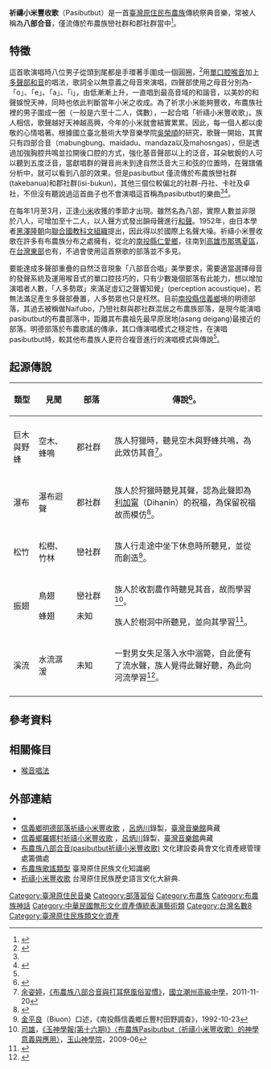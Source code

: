 '''祈禱小米豐收歌'''（Pasibutbut）是一首[[臺灣原住民|臺灣原住民]][[布農族|布農族]]傳統祭典音樂，常被人稱為'''八部合音'''，僅流傳於布農族巒社群和郡社群當中<ref name="吳榮順">{{Cite web |url=http://ed.arte.gov.tw/uploadfile/Twin_Focus/%E5%81%B6%E7%84%B6%E8%88%87%E6%84%8F%E5%9C%96-%E8%AB%96%E5%B8%83%E8%BE%B2%E6%97%8Fpasibutbut%E7%9A%84%E3%80%8C%E6%B3%9B%E9%9F%B3%E7%8F%BE%E8%B1%A1%E3%80%8D%E8%88%87%E3%80%8C%E5%96%89%E9%9F%B3%E5%94%B1%E6%B3%95%E3%80%8D.pdf |title=吳榮順《偶然與意圖-論布農族pasibutbut的「泛音現象」與「喉音唱法」》 國立臺灣藝術教育館  |accessdate=2019-04-19 |archive-date=2019-04-19 |archive-url=https://web.archive.org/web/20190419153103/http://ed.arte.gov.tw/uploadfile/Twin_Focus/%25E5%2581%25B6%25E7%2584%25B6%25E8%2588%2587%25E6%2584%258F%25E5%259C%2596-%25E8%25AB%2596%25E5%25B8%2583%25E8%25BE%25B2%25E6%2597%258Fpasibutbut%25E7%259A%2584%25E3%2580%258C%25E6%25B3%259B%25E9%259F%25B3%25E7%258F%25BE%25E8%25B1%25A1%25E3%2580%258D%25E8%2588%2587%25E3%2580%258C%25E5%2596%2589%25E9%259F%25B3%25E5%2594%25B1%25E6%25B3%2595%25E3%2580%258D.pdf |dead-url=no }}</ref>。

== 特徵 ==
這首歌演唱時八位男子從頭到尾都是手環著手圍成一個圓圈，<ref>{{Cite web|title=【照片】 呂炳川 拍攝羅娜村演唱《祈禱小米豐收歌》情景|url=https://tmi.openmuseum.tw/muse/digi_object/837fd783ad93d54ad65f94fe8e5b92a5|access-date=2022-02-15|work=臺灣音樂館|archive-date=2022-02-15|archive-url=https://web.archive.org/web/20220215070059/https://tmi.openmuseum.tw/muse/digi_object/837fd783ad93d54ad65f94fe8e5b92a5|dead-url=no}}</ref>用[[單口腔喉音|單口腔喉音]]加上[[多聲部和音|多聲部和音]]的唱法，歌詞全以無意義之母音來演唱，四聲部使用之母音分別為-「o」、「e」、「a」、「i」，由低漸漸上升，一直唱到最高音域的和諧音，以美妙的和聲娛悅天神，同時也依此判斷當年小米之收成。為了祈求小米能夠豐收，布農族社裡的男子圍成一圈（一般是六至十二人，偶數），一起合唱「祈禱小米豐收歌」。族人相信，歌聲越好天神越高興，今年的小米就會結實累累。因此，每一個人都以虔敬的心情唱著。根據國立臺北藝術大學音樂學院[[吳榮順|吳榮順]]的研究，歌聲一開始，其實只有四部合音（mabungbung、maidadu、mandaza以及mahosngas），但是透過加強胸腔共鳴並拉開後口腔的方式，強化基音聲部以上的泛音，耳朵敏銳的人可以聽到五度泛音，當獻唱群的聲音尚未到達自然泛音大三和弦的位置時，在聲譜儀分析中，就可以看到八部的效果。但是pasibutbut 僅流傳於布農族巒社群(takebanua)和郡社群(isi-bukun)，其他三個位較偏北的社群-丹社、卡社及卓社，不但沒有聽說過這首曲子也不會演唱這首稱為pasibutbut的樂曲<ref name="吳榮順"/><ref name="吳榮順2">{{Cite web |url=http://ocw.aca.ntu.edu.tw/ntu-ocw/ocw/cou/100S230/4 |title=吳榮順《臺灣布農族的八部合音Pasibutbut》 國立臺灣大學   |accessdate=2019-04-19 |archive-date=2019-04-19 |archive-url=https://web.archive.org/web/20190419153103/http://ocw.aca.ntu.edu.tw/ntu-ocw/ocw/cou/100S230/4 |dead-url=no }}</ref>。

在每年1月至3月，正逢[[小米|小米]]收獲的季節才出現。雖然名為八部，實際人數並非限於八人，可增加至十二人，以人聲方式發出韻母聲進行[[和聲|和聲]]。1952年，由日本學者[[黑澤隆朝|黑澤隆朝]]向[[聯合國教科文組織|聯合國教科文組織]]提出，因此得以於國際上名聲大噪。祈禱小米豐收歌在許多有布農族分布之處擁有，從北的[[南投縣|南投縣]][[仁愛鄉|仁愛鄉]]，往南到[[高雄市|高雄市]][[那瑪夏區|那瑪夏區]]，在[[東台灣|台灣東部]]也有，不過會使用這首祭歌的部落並不多見。

要能達成多聲部重疊的自然泛音現象「八部音合唱」美學要求，需要適當選擇母音的發聲系統及運用喉音式的單口腔技巧的，只有少數幾個部落有此能力，想以增加演唱者人數，「人多勢眾」來滿足虛幻之聲響知覺」(perception acoustique)，若無法滿足產生多聲部疊置，人多勢眾也只是枉然。目前[[南投縣|南投縣]][[信義鄉_(台灣)|信義鄉]]境的明德部落，其過去被稱做Naifubo，乃巒社群與郡社群混居之布農族部落，是現今能演唱pasibutbut的布農部落中，距離其布農祖先最早原居地(asang deigang)最接近的部落。明德部落於布農歌謠的傳承，其口傳演唱模式之穩定性，在演唱 pasibutbut時，較其他布農族人更符合複音進行的演唱模式與傳說<ref name="吳榮順"/>。

== 起源傳說 ==
{| class="wikitable sortable"
!width=10%|類型
!width=15%|見聞
!width=15%|部落
!width=60%|傳說<ref name="布農族神話與傳說">{{cite web|author=達西烏拉彎‧畢馬|title=布農族神話與傳說|url=https://www.books.com.tw/products/0010228710|publisher=晨星|isbn=9574554740|accessdate=2003-08-01|archive-date=2019-08-06|archive-url=https://web.archive.org/web/20190806055624/https://www.books.com.tw/products/0010228710|dead-url=no}}</ref>{{Rp|392-397}}。
|-align=center
|-
| 巨木與野蜂
| 空木、蜂鳴
| 郡社群
| 族人狩獵時，聽見空木與野蜂共鳴，為此效仿其音<ref name="布農族八部合音與打耳祭風俗習慣">[[余姿婷|余姿婷]]，[https://www.shs.edu.tw/works/essay/2011/11/2011111413122605.pdf 《布農族八部合音與打耳祭風俗習慣》]，[[國立潮州高級中學|國立潮州高級中學]]，2011-11-20 </ref>{{Rp|02}}。
|-
| 瀑布
| 瀑布迴聲
| 郡社群
| 族人於狩獵時聽見其聲，認為此聲即為[[利加甯|利加甯]]（Dihanin）的祝福，為保留祝福故而模仿<ref name="不是八人的「八部合音」">{{cite web|author=[[古佩安|古佩安]] |title=《不是八人的「八部合音」》 |url=https://www.ntpc.gov.tw/ch/home.jsp?id=28&parentpath=0,6,27&mcustomize=multimessages_view.jsp&dataserno=201606200016 |publisher=[[新北市政府新聞局|新北市政府新聞局]] |work=[[新北市政府|新北市政府]] |accessdate=2016-06-21 }}</ref>。
|-
| 松竹
| 松樹、竹林
| 巒社群
| 族人行走途中坐下休息時所聽見，並從而創造<ref name="南投縣信義鄉丘豐村田野調查">[[金平良|金平良]]（Biuon）口述，《南投縣信義鄉丘豐村田野調查》，1992-10-23</ref>。
|-
| 振翅
| 鳥翅

蜂翅
| 巒社群

未知
| 族人於收割農作時聽見其音，故而學習<ref name="玉神學報(第十六期)">[[司雄|司雄]]，[https://resource.iyp.tw/static.iyp.tw/26459/files/65643a6a-0423-43c8-a39e-094da3147708.pdf 《玉神學報(第十六期)》〈布農族Pasibutbut（祈禱小米豐收歌）的神學意義與應用〉]，[[玉山神學院|玉山神學院]]，2009-06</ref>{{Rp|68}}。

族人於樹洞中所聽見，並向其學習<ref name="生命之歌">{{cite book |author=[[胡台麗|胡台麗]] |title=《生命之歌》 |url= |publisher=[[聯經出版社|聯經出版社]] |year= |isbn= }}</ref>。
|-
| 溪流
| 水流潺湲
| 未知
|一對男女失足落入水中溺斃，自此便有了流水聲，族人覺得此聲好聽，為此向河流學習<ref name="神話．祭儀．布農人：從神話看布農族的祭儀">{{cite web|author=[[歐陽玉|歐陽玉]] |title=《神話．祭儀．布農人：從神話看布農族的祭儀》〈會唱歌的小溪〉 |url=https://www.books.com.tw/products/0010184455 |publisher=[[晨星|晨星]] |isbn=9574551180 |accessdate=2002-01-30 |archive-date=2019-08-06 |archive-url=https://web.archive.org/web/20190806055645/https://www.books.com.tw/products/0010184455 |dead-url=no }}</ref>。
|-
|}

== 參考資料 ==
{{reflist}}
==相關條目==
* [[喉音唱法|喉音唱法]]
==外部連結==
*{{youtube|R9vy7icxXY8|《pasibutbut 2004 八部音合唱 祈禱小米豐收歌-信義鄉明德部落LILEH之聲合唱團》}}
* [https://tmi.openmuseum.tw/muse/digi_object/2865e30aa40d301d52e382130eaad72a 信義鄉明德部落祈禱小米豐收歌] {{Wayback|url=https://tmi.openmuseum.tw/muse/digi_object/2865e30aa40d301d52e382130eaad72a |date=20220215033449 }}，[[呂炳川|呂炳川]]錄製，[[臺灣音樂館|臺灣音樂館]]典藏
* [https://tmi.openmuseum.tw/muse/digi_object/7b4c8229f5b9c87c6dfeb2f2bd193fb5 信義鄉羅娜村祈禱小米豐收歌] {{Wayback|url=https://tmi.openmuseum.tw/muse/digi_object/7b4c8229f5b9c87c6dfeb2f2bd193fb5 |date=20220215033238 }}，[[呂炳川|呂炳川]]錄製，[[臺灣音樂館|臺灣音樂館]]典藏
*[http://www.hach.gov.tw/hach/frontsite/cultureassets/caseBasicInfoAction.do?method=doViewCaseBasicInfo&caseId=ME09812000003&version=1&assetsClassifyId=4.1&siteId=101&menuId=302 布農族八部合音(pasibutbut祈禱小米豐收歌)]{{dead link|date=2017年11月 |bot=InternetArchiveBot |fix-attempted=yes }} 文化建設委員會文化資產總管理處籌備處
*[http://www.sight-native.taipei.gov.tw/ct.asp?xItem=1001708&CtNode=17258&mp=cb01 布農族歌謠類型]{{Dead link|date=2019年10月 |bot=InternetArchiveBot |fix-attempted=yes }} 臺灣原住民族文化知識網
*[http://citing.hohayan.net.tw/citing_content.asp?id=2935&keyword=%AC%E8%C3%AB%A4p%A6%CC%C2%D7%A6%AC%BAq 祈禱小米豐收歌] {{Wayback|url=http://citing.hohayan.net.tw/citing_content.asp?id=2935&keyword=%AC%E8%C3%AB%A4p%A6%CC%C2%D7%A6%AC%BAq |date=20190809045517 }} 台灣原住民族歷史語言文化大辭典.
{{refend}}

{{臺東縣文化資產}}
[[Category:臺灣原住民音樂|Category:臺灣原住民音樂]]
[[Category:部落習俗|Category:部落習俗]]
[[Category:布農族|Category:布農族]]
[[Category:布農族神話|Category:布農族神話]]
[[Category:中華民國無形文化資產傳統表演藝術類|Category:中華民國無形文化資產傳統表演藝術類]]
[[Category:台灣名數8|Category:台灣名數8]]
[[Category:臺灣原住民族類文化資產|Category:臺灣原住民族類文化資產]]